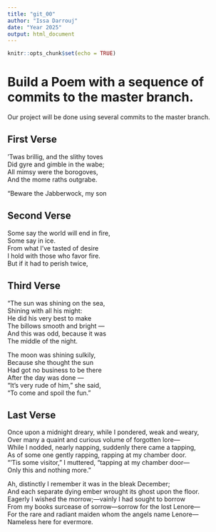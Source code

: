 ```yaml
---
title: "git_00"
author: "Issa Darrouj"
date: "Year 2025"
output: html_document
---
```


```r
knitr::opts_chunk$set(echo = TRUE)
```
# Build a Poem with a sequence of commits to the master branch.
Our project will be done using several commits to the master branch.
<!-- Do not modify or change any text in "!--" bracketed areas such as this --- these are instructions to
you, if you change any of this the git program will notice it and compromise your git merging strategy !-->

## First Verse 
<!--Put the first five lines of a poem by Lewis Carrol in this section!-->
’Twas brillig, and the slithy toves  
Did gyre and gimble in the wabe;  
All mimsy were the borogoves,  
And the mome raths outgrabe. 
  
“Beware the Jabberwock, my son

## Second Verse
<!--Put the first five lines of a poem by Robert Frost here!-->
Some say the world will end in fire,  
Some say in ice.  
From what I've tasted of desire  
I hold with those who favor fire.  
But if it had to perish twice,  
  
## Third Verse
<!--Put the first two verses of The Walrus and the Carpenter here!-->
"The sun was shining on the sea,    
Shining with all his might:  
He did his very best to make  
The billows smooth and bright —  
And this was odd, because it was  
The middle of the night.  

The moon was shining sulkily,  
Because she thought the sun  
Had got no business to be there  
After the day was done —  
"It's very rude of him," she said,  
"To come and spoil the fun."  
  
## Last Verse
<!--Put a short poem of your choice 8-20 lines,here!-->
Once upon a midnight dreary, while I pondered, weak and weary,  
Over many a quaint and curious volume of forgotten lore—  
While I nodded, nearly napping, suddenly there came a tapping,  
As of some one gently rapping, rapping at my chamber door.  
“’Tis some visitor,” I muttered, “tapping at my chamber door—  
Only this and nothing more.”  
  
Ah, distinctly I remember it was in the bleak December;  
And each separate dying ember wrought its ghost upon the floor.  
Eagerly I wished the morrow;—vainly I had sought to borrow  
From my books surcease of sorrow—sorrow for the lost Lenore—  
For the rare and radiant maiden whom the angels name Lenore—  
Nameless here for evermore.  
  